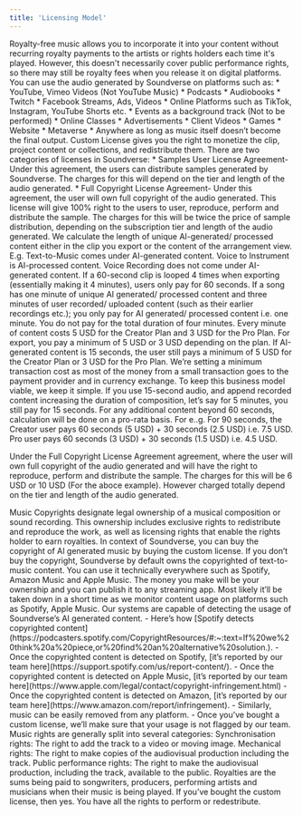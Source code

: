 ```yaml
---
title: 'Licensing Model'
---
```

<Accordion title="What is Royalty Free?">
Royalty-free music allows you to incorporate it into your content without recurring royalty payments to the artists or rights holders each time it's played. However, this doesn't necessarily cover public performance rights, so there may still be royalty fees when you release it on digital platforms.
</Accordion>
<Accordion title="Where can I use Soundverse’s Royalty Free Music?">
You can use the audio generated by Soundverse on platforms such as:
* YouTube, Vimeo Videos (Not YouTube Music)
* Podcasts
* Audiobooks
* Twitch
* Facebook Streams, Ads, Videos
* Online Platforms such as TikTok, Instagram, YouTube Shorts etc.
* Events as a background track (Not to be performed)
* Online Classes
* Advertisements
* Client Videos
* Games
* Website
* Metaverse
* Anywhere as long as music itself doesn’t become the final output. 
</Accordion>
<Accordion title="What is Custom License?">
Custom License gives you the right to monetize the clip, project content or collections, and redistribute them.
There are two categories of licenses in Soundverse:
* Samples User License Agreement- Under this agreement, the users can distribute samples generated by Soundverse. The charges for this will depend on the tier and length of the audio generated.
* Full Copyright License Agreement- Under this agreement, the user will own full copyright of the audio generated. This license will give 100% right to the users to user, reproduce, perform and distribute the sample. The charges for this will be twice the price of sample distribution, depending on the subscription tier and length of the audio generated.
</Accordion>
<Accordion title="How does Custom Licensing work and how much do they cost?">
We calculate the length of unique AI-generated/ processed content either in the clip you export or the content of the arrangement view. E.g. Text-to-Music comes under AI-generated content. Voice to Instrument is AI-processed content. Voice Recording does not come under AI-generated content. If a 60-second clip is looped 4 times when exporting (essentially making it 4 minutes), users only pay for 60 seconds. If a song has one minute of unique AI generated/ processed content and three minutes of user recorded/ uploaded content (such as their earlier recordings etc.); you only pay for AI generated/ processed content i.e. one minute. You do not pay for the total duration of four minutes. Every minute of content costs 5 USD for the Creator Plan and 3 USD for the Pro Plan. For export, you pay a minimum of 5 USD or 3 USD depending on the plan. If AI-generated content is 15 seconds, the user still pays a minimum of 5 USD for the Creator Plan or 3 USD for the Pro Plan. We’re setting a minimum transaction cost as most of the money from a small transaction goes to the payment provider and in currency exchange. To keep this business model viable, we keep it simple. If you use 15-second audio, and append recorded content increasing the duration of composition, let’s say for 5 minutes, you still pay for 15 seconds. For any additional content beyond 60 seconds, calculation will be done on a pro-rata basis. For e..g. For 90 seconds, the Creator user pays 60 seconds (5 USD) + 30 seconds (2.5 USD) i.e. 7.5 USD. Pro user pays 60 seconds (3 USD) + 30 seconds (1.5 USD) i.e. 4.5 USD.

Under the Full Copyright License Agreement agreement, where the user will own full copyright of the audio generated and will have the right to reproduce, perform and distribute the sample. The charges for this will be 6 USD or 10 USD (For the aboce example). However charged totally depend on the tier and length of the audio generated. 
 
</Accordion>
<Accordion title="What are Music Copyrights?">
Music Copyrights designate legal ownership of a musical composition or sound recording. This ownership includes exclusive rights to redistribute and reproduce the work, as well as licensing rights that enable the rights holder to earn royalties.
In context of Soundverse, you can buy the copyright of AI generated music by buying the custom license. If you don’t buy the copyright, Soundverse by default owns the copyrighted of text-to-music content.
</Accordion>
<Accordion title="Where can I use Soundverse’s Custom Licensed Music?">
You can use it technically everywhere such as Spotify, Amazon Music and Apple Music. The money you make will be your ownership and you can publish it to any streaming app.
</Accordion>
<Accordion title="What if I don’t buy Custom License and use the music commercially?">
Most likely it’ll be taken down in a short time as we monitor content usage on platforms such as Spotify, Apple Music. Our systems are capable of detecting the usage of Soundverse’s AI generated content. 
</Accordion>
<Accordion title="How does the removal of copyrighted content work?">
- Here’s how [Spotify detects copyrighted content](https://podcasters.spotify.com/CopyrightResources/#:~:text=If%20we%20think%20a%20piece,or%20find%20an%20alternative%20solution.).
- Once the copyrighted content is detected on Spotify, [it’s reported by our team here](https://support.spotify.com/us/report-content/).
- Once the copyrighted content is detected on Apple Music, [it’s reported by our team here](https://www.apple.com/legal/contact/copyright-infringement.html)
- Once the copyrighted content is detected on Amazon, [it’s reported by our team here](https://www.amazon.com/report/infringement).
- Similarly, music can be easily removed from any platform. 
- Once you’ve bought a custom license, we’ll make sure that your usage is not flagged by our team.
</Accordion>
<Accordion title="What do the different music rights mean?">
Music rights are generally split into several categories:
Synchronisation rights: The right to add the track to a video or moving image.
Mechanical rights: The right to make copies of the audiovisual production including the track.
Public performance rights: The right to make the audiovisual production, including the track, available to the public. 
</Accordion>
<Accordion title="What are royalties?">
Royalties are the sums being paid to songwriters, producers, performing artists and musicians when their music is being played.
</Accordion>
<Accordion title="Can I perform Soundverse’s Text-to-Music output Live?">
If you’ve bought the custom license, then yes. You have all the rights to perform or redestribute.
</Accordion>






